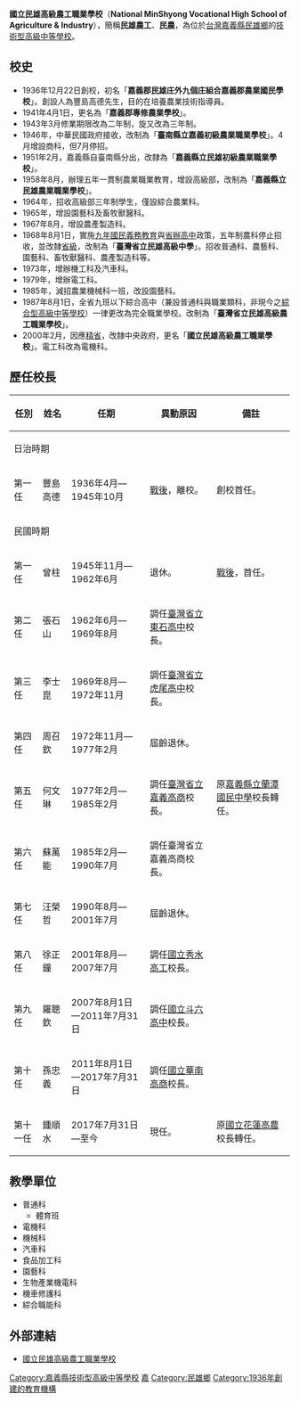 {{Infobox School
| name = 國立民雄高級農工職業學校
| other_name = National MinShyong Senior Vocational of Agriculture & Industry School
| image = File:國立民雄高級農工職業學校校徽.jpg
| motto = 樸勤敬誠
| established = 1936年12月22日
| type = 國立[[技術型高級中學|技術型高級中學]]
| religion = 
| affiliation = [[File:ROC_Ministry_of_Education_Seal.svg|20px]][[中華民國教育部|教育部]]
| district = {{TWN}}[[嘉義縣|嘉義縣]][[民雄鄉|民雄鄉]]
| grades = 高一至高三
| founder = 
| president = 
| principal = 鍾順水
| dean = 
| college = 
| house = 
| sc = 
| cs = 
| free_label2 = 
| free_text2 = 
| faculty = 
| staff = 
| students = 
| athletics = 
| conference = 
| colors = 
| mascot = 
| magazine = 
| free_label = 
| free_text = 
| free_label3 = 
| free_text3 = 
| address = 嘉義縣民雄鄉文隆村81號
| website = http://www.mhvs.cyc.edu.tw/
}}

'''國立民雄高級農工職業學校'''（'''National MinShyong Vocational High School of Agriculture & Industry'''），簡稱'''民雄農工'''、'''民農'''，為位於[[台灣|台灣]][[嘉義縣|嘉義縣]][[民雄鄉|民雄鄉]]的[[技術型高級中等學校|技術型高級中等學校]]。

==校史==
*1936年12月22日創校，初名「'''嘉義郡民雄庄外九個庄組合嘉義郡農業國民學校'''」。創設人為豐島高德先生，目的在培養農業技術指導員。
*1941年4月1日，更名為「'''嘉義郡專修農業學校'''」。
*1943年3月修業期限改為二年制，旋又改為三年制。 
*1946年，中華民國政府接收，改制為「'''臺南縣立嘉義初級農業職業學校'''」。4月增設商科，但7月停招。
*1951年2月，嘉義縣自臺南縣分出，改隸為「'''嘉義縣立民雄初級農業職業學校'''」。
*1958年8月，辦理五年一貫制農業職業教育，增設高級部，改制為「'''嘉義縣立民雄農業職業學校'''」。 
*1964年，招收高級部三年制學生，僅設綜合農業科。
*1965年，增設園藝科及畜牧獸醫科。
*1967年8月，增設農產製造科。 
*1968年8月1日，實施[[九年國民義務教育|九年國民義務教育]]與[[省辦高中|省辦高中]]政策，五年制農科停止招收，並改隸[[臺灣省教育廳|省級]]，改制為「'''臺灣省立民雄高級中學'''」。招收普通科、農藝科、園藝科、畜牧獸醫科、農產製造科等。
*1973年，增辦機工科及汽車科。
*1979年，增辦電工科。
*1985年，減招農業機械科一班，改設園藝科。
*1987年8月1日，全省九班以下綜合高中（兼設普通科與職業類科，非現今之[[綜合型高級中等學校|綜合型高級中等學校]]）一律更改為完全職業學校。改制為「'''臺灣省立民雄高級農工職業學校'''」。
*2000年2月，因應[[精省|精省]]，改隸中央政府，更名「'''國立民雄高級農工職業學校'''」。電工科改為電機科。

==歷任校長==

{| class="wikitable"
|+
! 任別
! 姓名
! 任期
! 異動原因
! 備註
|-
!colspan="5"|日治時期
|-
| 第一任
| 豐島高德
| 1936年4月—1945年10月
| [[臺灣戰後時期|戰後]]，離校。
| 創校首任。
|-
!colspan="5"|民國時期
|-
| 第一任
| 曾柱
| 1945年11月—1962年6月
| 退休。
| [[臺灣戰後時期|戰後]]，首任。
|-
| 第二任 
| 張石山
| 1962年6月—1969年8月
| 調任[[國立東石高級中學|臺灣省立東石高中]]校長。
| 
|-
| 第三任 
| 李士崑
| 1969年8月—1972年11月
| 調任[[國立虎尾高級中學|臺灣省立虎尾高中]]校長。
| 
|-
| 第四任 
| 周召欽
| 1972年11月—1977年2月
| 屆齡退休。
| 
|-
| 第五任 
| 何文琳
| 1977年2月—1985年2月
| 調任[[國立嘉義高級商業職業學校|臺灣省立嘉義高商]]校長。
| 原[[嘉義市立蘭潭國民中學|嘉義縣立蘭潭國民中學]]校長轉任。
|-
| 第六任 
| 蘇萬能
| 1985年2月—1990年7月
| 調任臺灣省立嘉義高商校長。
| 
|-
| 第七任 
| 汪榮哲
| 1990年8月—2001年7月
| 屆齡退休。
| 
|-
| 第八任
| 徐正鐘
| 2001年8月—2007年7月
| 調任[[國立秀水高級工業職業學校|國立秀水高工]]校長。
| 
|-
| 第九任 
| 羅聰欽
| 2007年8月1日—2011年7月31日
| 調任[[國立斗六高級中學|國立斗六高中]]校長。
| 
|-
| 第十任 
| 孫忠義
| 2011年8月1日—2017年7月31日
| 調任[[國立華南高級商業職業學校|國立華南高商]]校長。
|
|-
| 第十一任 
| 鍾順水
| 2017年7月31日—至今
| 現任。
| 原[[國立花蓮高級農業職業學校|國立花蓮高農]]校長轉任。
|}
{{clear}}

==教學單位==
*普通科
**體育班
*電機科
*機械科
*汽車科
*食品加工科
*園藝科
*生物產業機電科
*機車修護科
*綜合職能科

==外部連結==
*[http://www.mhvs.cyc.edu.tw/ 國立民雄高級農工職業學校]{{Wayback|url=http://www.mhvs.cyc.edu.tw/ |date=20050809235901 }}

{{嘉義縣市高級中等學校}}
{{中華民國農業高級中等學校}}

[[Category:嘉義縣技術型高級中等學校|Category:嘉義縣技術型高級中等學校]]
[[Category:中華民國國立技術型高級中等學校|嘉]]
[[Category:民雄鄉|Category:民雄鄉]]
[[Category:1936年創建的教育機構|Category:1936年創建的教育機構]]